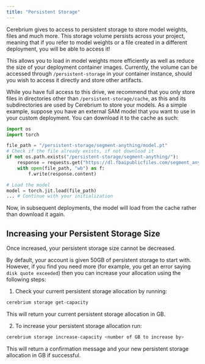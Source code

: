 ```yaml
---
title: "Persistent Storage"
---
```


Cerebrium gives to access to persistent storage to store model weights, files and much more. This storage volume persists across your project, meaning that if
you refer to model weights or a file created in a different deployment, you will be able to access it!

This allows you to load in model weights more efficiently as well as reduce the size of your deployment container images. Currently,
the volume can be accessed through `/persistent-storage` in your container instance, should you wish to access it directly and store other artifacts.

While you have full access to this drive, we recommend that you only store files in directories other than `/persistent-storage/cache`, as this and its subdirectories
are used by Cerebrium to store your models. As a simple example, suppose you have an external SAM model that you want to use in your custom deployment. You can download it to the cache
as such:

```python
import os
import torch

file_path = "/persistent-storage/segment-anything/model.pt"
# Check if the file already exists, if not download it
if not os.path.exists("/persistent-storage/segment-anything/"):
    response = requests.get("https://dl.fbaipublicfiles.com/segment_anything/sam_vit_h_4b8939.pth")
    with open(file_path, "wb") as f:
        f.write(response.content)

# Load the model
model = torch.jit.load(file_path)
... # Continue with your initialization
```

Now, in subsequent deployments, the model will load from the cache rather than download it again.

## Increasing your Persistent Storage Size

<Note>Once increased, your persistent storage size cannot be decreased.</Note>

By default, your account is given 50GB of persistent storage to start with. However, if you find you need more (for example, you get an error saying `disk quote exceeded`) then you can increase your allocation using the following steps:

1. Check your current persistent storage allocation by running:

```bash
cerebrium storage get-capacity
```

This will return your current persistent storage allocation in GB.

2. To increase your persistent storage allocation run:

```bash
cerebrium storage increase-capacity <number of GB to increase by>
```

This will return a confirmation message and your new persistent storage allocation in GB if successful.
